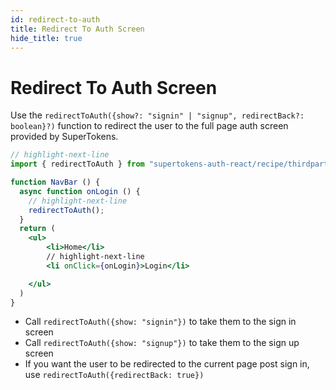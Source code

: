 ```yaml
---
id: redirect-to-auth
title: Redirect To Auth Screen
hide_title: true
---
```



# Redirect To Auth Screen

Use the `redirectToAuth({show?: "signin" | "signup", redirectBack?: boolean}?)` function to redirect the user to the full page auth screen provided by SuperTokens.

<FrontendSDKTabs>
<TabItem value="reactjs">

```jsx
// highlight-next-line
import { redirectToAuth } from "supertokens-auth-react/recipe/thirdpartyemailpassword";

function NavBar () {
  async function onLogin () {
    // highlight-next-line
    redirectToAuth(); 
  }
  return (
    <ul>
        <li>Home</li>
        // highlight-next-line
        <li onClick={onLogin}>Login</li> 

    </ul>
  )
}
```

</TabItem>
</FrontendSDKTabs>

- Call `redirectToAuth({show: "signin"})` to take them to the sign in screen
- Call `redirectToAuth({show: "signup"})` to take them to the sign up screen
- If you want the user to be redirected to the current page post sign in, use `redirectToAuth({redirectBack: true})`